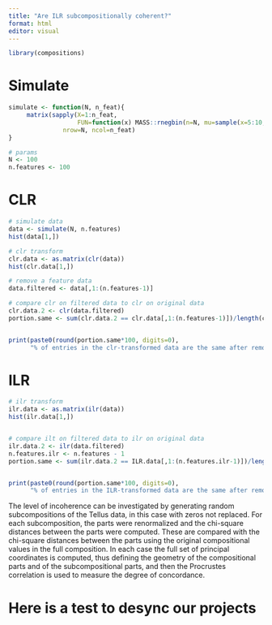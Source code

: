 ```yaml
---
title: "Are ILR subcompositionally coherent?"
format: html
editor: visual
---
```


```r
library(compositions)
```

# Simulate

```r

simulate <- function(N, n_feat){
     matrix(sapply(X=1:n_feat,
                   FUN=function(x) MASS::rnegbin(n=N, mu=sample(x=5:10,size=1), theta=sample(x=1:5, size=1))),
               nrow=N, ncol=n_feat)
}

# params
N <- 100
n.features <- 100
```

# CLR

```r
# simulate data
data <- simulate(N, n.features)
hist(data[1,])

# clr transform
clr.data <- as.matrix(clr(data))
hist(clr.data[1,])

# remove a feature data
data.filtered <- data[,1:(n.features-1)]

# compare clr on filtered data to clr on original data
clr.data.2 <- clr(data.filtered)
portion.same <- sum(clr.data.2 == clr.data[,1:(n.features-1)])/length(clr.data.2)


print(paste0(round(portion.same*100, digits=0),
      "% of entries in the clr-transformed data are the same after removing a feature"))
```

# ILR

```r
# ilr transform
ilr.data <- as.matrix(ilr(data))
hist(ilr.data[1,])


# compare ilt on filtered data to ilr on original data
ilr.data.2 <- ilr(data.filtered)
n.features.ilr <- n.features - 1
portion.same <- sum(ilr.data.2 == ILR.data[,1:(n.features.ilr-1)])/length(ilr.data.2)


print(paste0(round(portion.same*100, digits=0),
      "% of entries in the ILR-transformed data are the same after removing a feature"))

```

The level of incoherence can be investigated by generating random subcompositions of the Tellus data, in this case with zeros not replaced. For each subcomposition, the parts were renormalized and the chi-square distances between the parts were computed. These are compared with the chi-square distances between the parts using the original compositional values in the full composition. In each case the full set of principal coordinates is computed, thus defining the geometry of the compositional parts and of the subcompositional parts, and then the Procrustes correlation is used to measure the degree of concordance.

# Here is a test to desync our projects

```r

```

